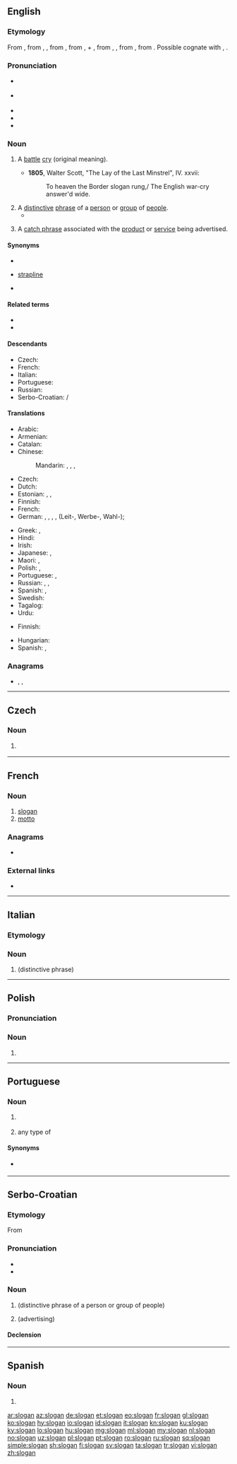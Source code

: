 {{also|Slogan}}
==English==
{{wikipedia}}

===Etymology===
From {{etyl|gd|en}} {{m|gd|sluagh-ghairm||battle cry}}, from {{etyl|sga|en}} {{m|gd|slúag}}, {{m|gd|slóg||army}}, from {{etyl|cel-pro|en}} {{m|cel-pro|*slougos||troop, army}}, from {{etyl|ine-pro|en}} {{m|ine-pro|*slowgʰo-}}, {{m|ine-pro|*slowgo-||entourage}} + {{etyl|sga|en}} {{m|gd|gairm||a call, cry}}, from {{etyl|cel-pro|en}} {{m|cel-pro|*garman-}}, {{m|cel-pro|*garrman-||a call, shout}}, from {{etyl|ine-pro|en}} {{m|ine-pro|*ǵh₂r-smn-}}, from {{etyl|ine-pro|en}} {{m|ine-pro|*ǵh₂r-||to shout, call}}. Possible cognate with {{cog|la|garrio||chatter}}, {{cog|ang|cearu||sorrow, care}}.

===Pronunciation===
* {{a|GenAM}} {{IPA|/ˈsloʊɡən/|lang=en}}
* {{a|UK}} {{IPA|/ˈsləʊɡ(ə)n/|lang=en}}
* {{audio|en-us-slogan.ogg|Audio (US)|lang=en}}
* {{hyphenation|slo|gan|lang=en}}
* {{rhymes|əʊɡən|lang=en}}

===Noun===
{{en-noun}}

# {{lb|en|obsolete}} A [[battle]] [[cry]] (original meaning).
#* '''1805''', Walter Scott, "The Lay of the Last Minstrel", IV. xxvii:
#*: To heaven the Border slogan rung,/ The English war-cry answer'd wide.
# A [[distinctive]] [[phrase]] of a [[person]] or [[group]] of [[people]].
#* {{RQ:Wodehouse Offing|XVIII|[Bertie Wooster:] “Right-ho,” I said, not much liking the assignment, but liking less the idea of endeavouring to thwart this incandescent aunt in her current frame of mind. Safety first, is the Wooster '''slogan'''.}}
# {{lb|en|[[advertising]]}} A [[catch phrase]] associated with the [[product]] or [[service]] being advertised.

====Synonyms====
* {{l|en|advertising slogan}}
* {{qualifier|British}} [[strapline]]
* {{l|en|tagline}}

====Related terms====
* {{l|en|Slogan mark}}
* {{l|en|political slogan}}

====Descendants====
* Czech: {{l|cs|slogan}}
* French: {{l|fr|slogan}}
* Italian: {{l|it|slogan}}
* Portuguese: {{l|pt|slogan}}
* Russian: {{l|ru|слоган}}
* Serbo-Croatian: {{l|sh|slògān}}/{{l|sh|сло̀га̄н}}

====Translations====
{{trans-top|phrase associated with a product, used in advertising}}
* Arabic: {{t+|ar|شِعَار|m}}
* Armenian: {{t+|hy|կարգախոս|sc=Armn}}
* Catalan: {{t|ca|eslògan|m}}
* Chinese:
*: Mandarin: {{t+|cmn|口號|sc=Hani}}, {{t+|cmn|口号|tr=kǒuhào|sc=Hani}}, {{t+|cmn|標語|sc=Hani}}, {{t+|cmn|标语|tr=biāoyǔ|sc=Hani}}
* Czech: {{t|cs|slogan|m}}
* Dutch: {{t+|nl|slagzin|m}}
* Estonian: {{t|et|tunnuslause}}, {{t|et|reklaamlause}}, {{t+|et|moto}} {{t|et|loosung}}
* Finnish: {{t+|fi|iskulause}}
* French: {{t+|fr|slogan|m}}
* German: {{t+|de|Devise|f}}, {{t+|de|Losung|f}}, {{t+|de|Motto|n}}, {{t+|de|Parole|f}}, (Leit-, Werbe-, Wahl-){{t+|de|Spruch|m}}; {{t|de|Schlachtruf|m}}
{{trans-mid}}
* Greek: {{t+|el|σύνθημα|n|sc=Grek}}, {{t+|el|σλόγκαν|n|sc=Grek}}
* Hindi: {{t+|hi|नारा|m|tr=nārā|sc=Deva}}
* Irish: {{t|ga|sluán|m}}
* Japanese: {{t|ja|スローガン|tr=surōgan}}, {{t+|ja|標語|tr=ひょうご, hyōgo}}
* Maori: {{t|mi|pepeha}}, {{t|mi|kīanga teremau}}
* Polish: {{t+|pl|hasło|n}}, {{t+|pl|slogan|m}}
* Portuguese: {{t+|pt|slogan|m}}, {{t+|pt|lema|m}}
* Russian: {{t+|ru|деви́з|m}} {{qualifier|motto}}, {{t+|ru|ло́зунг|m}}, {{t+|ru|сло́ган|m}}
* Spanish: {{t+|es|eslogan|m}}, {{t+|es|lema|m}}
* Swedish: {{t+|sv|slogan}}
* Tagalog: {{t|tl|pamansag}}
* Urdu: {{t|ur|نعرہ|m|tr=nārā|sc=ur-Arab}}
{{trans-bottom}}

{{checktrans-top}}
* Finnish: {{t|fi|slogani}}
{{trans-mid}}
* Hungarian: {{t+|hu|szlogen}}
* Spanish: {{t+|es|eslogan|m}}, {{t+|es|lema|m}}
{{trans-bottom}}

===Anagrams===
* {{l|en|anglos}}, {{l|en|logans}}, {{l|en|longas}}

----

==Czech==

===Noun===
{{cs-noun|g=m}}

# {{l|en|slogan}} {{gloss|advertising}}

----

==French==

===Noun===
{{fr-noun|m}}

# [[slogan#English|slogan]]
# [[motto]]

===Anagrams===
* {{l|fr|lagons}}

===External links===
* {{R:TLFi}}

----

==Italian==

===Etymology===
{{etyl|en|it}}

===Noun===
{{head|it|noun|g=m|invariable}}

# {{l|en|slogan}} (distinctive phrase)

----

==Polish==

===Pronunciation===
{{IPA|[ˈslɔɡan]|lang=pl}}

===Noun===
# {{l|en|slogan}}

----

==Portuguese==

===Noun===
{{pt-noun|m|s}}

# {{lb|pt|advertising}} {{l|en|slogan}} {{gloss|phrase associated with a product}}
# {{lb|pt|by extension}} any type of {{l|en|motto}}

====Synonyms====
* {{sense|motto}} {{l|pt|lema}}

----

==Serbo-Croatian==

===Etymology===
From {{etyl|en|sh}} {{m|en|slogan}}

===Pronunciation===
* {{IPA|/slǒɡaːn/|lang=sh}}
* {{hyphenation|slo|gan|lang=sh}}

===Noun===
{{sh-noun|g=m|head=slògān|r|сло̀га̄н}}

# {{l|en|slogan}} (distinctive phrase of a person or group of people)
# {{l|en|slogan}} (advertising)

====Declension====
{{sh-decl-noun
|slògān|slogani
|slogána|slogana
|sloganu|sloganima
|slogan|slogane
|slogane|slogani
|sloganu|sloganima
|sloganom|sloganima
}}

----
==Spanish==

===Noun===
{{es-noun|m|pl2=slóganes}}

# {{l|en|slogan}}

[[ar:slogan]]
[[az:slogan]]
[[de:slogan]]
[[et:slogan]]
[[eo:slogan]]
[[fr:slogan]]
[[gl:slogan]]
[[ko:slogan]]
[[hy:slogan]]
[[io:slogan]]
[[id:slogan]]
[[it:slogan]]
[[kn:slogan]]
[[ku:slogan]]
[[ky:slogan]]
[[lo:slogan]]
[[hu:slogan]]
[[mg:slogan]]
[[ml:slogan]]
[[my:slogan]]
[[nl:slogan]]
[[no:slogan]]
[[uz:slogan]]
[[pl:slogan]]
[[pt:slogan]]
[[ro:slogan]]
[[ru:slogan]]
[[sq:slogan]]
[[simple:slogan]]
[[sh:slogan]]
[[fi:slogan]]
[[sv:slogan]]
[[ta:slogan]]
[[tr:slogan]]
[[vi:slogan]]
[[zh:slogan]]